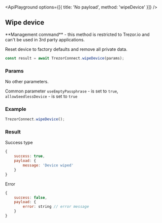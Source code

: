 

<ApiPlayground options={[{ title: 'No payload', method: 'wipeDevice' }]} />

## Wipe device

<Callout type="error">
    **Management command** - this method is restricted to Trezor.io and can't be used in 3rd party
    applications.
</Callout>

Reset device to factory defaults and remove all private data.

```javascript
const result = await TrezorConnect.wipeDevice(params);
```

### Params

<CommonParamsLink />

No other parameters.

Common parameter `useEmptyPassphrase` - is set to `true`, `allowSeedlessDevice` - is set to `true`

### Example

```javascript
TrezorConnect.wipeDevice();
```

### Result

Success type

```javascript
{
    success: true,
    payload: {
        message: 'Device wiped'
    }
}
```

Error

```javascript
{
    success: false,
    payload: {
        error: string // error message
    }
}
```

